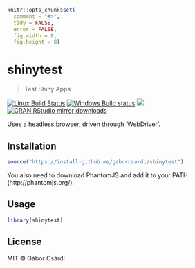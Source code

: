 
```r
knitr::opts_chunk$set(
  comment = "#>",
  tidy = FALSE,
  error = FALSE,
  fig.width = 8,
  fig.height = 8)
```

# shinytest

> Test Shiny Apps

[![Linux Build Status](https://travis-ci.org/gaborcsardi/shinytest.svg?branch=master)](https://travis-ci.org/gaborcsardi/shinytest)
[![Windows Build status](https://ci.appveyor.com/api/projects/status/github/gaborcsardi/shinytest?svg=true)](https://ci.appveyor.com/project/gaborcsardi/shinytest)
[![](http://www.r-pkg.org/badges/version/shinytest)](http://www.r-pkg.org/pkg/shinytest)
[![CRAN RStudio mirror downloads](http://cranlogs.r-pkg.org/badges/shinytest)](http://www.r-pkg.org/pkg/shinytest)


Uses a headless browser, driven through 'WebDriver'.

## Installation

```r
source("https://install-github.me/gaborcsardi/shinytest")
```

You also need to download PhantomJS and add it to your PATH (http://phantomjs.org/).

## Usage

```r
library(shinytest)
```

## License

MIT © Gábor Csárdi
